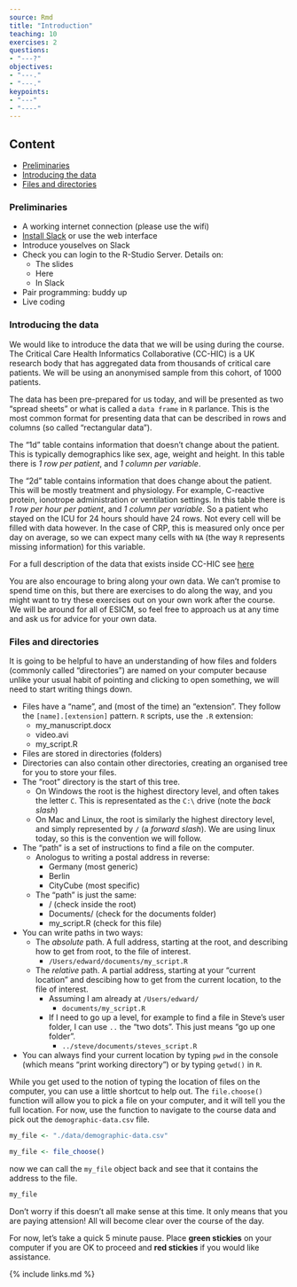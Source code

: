 ```yaml
---
source: Rmd
title: "Introduction"
teaching: 10
exercises: 2
questions:
- "---?"
objectives:
- "---."
- "---."
keypoints:
- "---"
- "----"
---
```


## Content

- [Preliminaries](#preliminaries)
- [Introducing the data](#introducing-the-data)
- [Files and directories](#files-and-directories)

<a name="preliminaries"></a>

### Preliminaries

- A working internet connection (please use the wifi)
- [Install Slack](https://slack.com/intl/en-gb/) or use the web interface
- Introduce youselves on Slack
- Check you can login to the R-Studio Server. Details on:
  - The slides
  - Here
  - In Slack
- Pair programming: buddy up
- Live coding

<a name="introducing-the-data"></a>

### Introducing the data

We would like to introduce the data that we will be using during the course. The Critical Care Health Informatics Collaborative (CC-HIC) is a UK research body that has aggregated data from thousands of critical care patients. We will be using an anonymised sample from this cohort, of 1000 patients.

The data has been pre-prepared for us today, and will be presented as two "spread sheets" or what is called a `data frame` in `R` parlance. This is the most common format for presenting data that can be described in rows and columns (so called "rectangular data").

The "1d" table contains information that doesn't change about the patient. This is typically demographics like sex, age, weight and height. In this table there is *1 row per patient*, and *1 column per variable*.

The "2d" table contains information that does change about the patient. This will be mostly treatment and physiology. For example, C-reactive protein, ionotrope administration or ventilation settings. In this table there is *1 row per hour per patient*, and *1 column per variable*. So a patient who stayed on the ICU for 24 hours should have 24 rows. Not every cell will be filled with data however. In the case of CRP, this is measured only once per day on average, so we can expect many cells with `NA` (the way `R` represents missing information) for this variable.

For a full description of the data that exists inside CC-HIC see [here](https://github.com/ropensci/cleanEHR/wiki/Data-set-1.0)

You are also encourage to bring along your own data. We can't promise to spend time on this, but there are exercises to do along the way, and you might want to try these exercises out on your own work after the course. We will be around for all of ESICM, so feel free to approach us at any time and ask us for advice for your own data.

<a name="files-and-directories"></a>

### Files and directories

It is going to be helpful to have an understanding of how files and folders (commonly called "directories") are named on your computer because unlike your usual habit of pointing and clicking to open something, we will need to start writing things down.

- Files have a "name", and (most of the time) an "extension". They follow the `[name].[extension]` pattern. `R` scripts, use the `.R` extension:
  - my_manuscript.docx
  - video.avi
  - my_script.R
- Files are stored in directories (folders)
- Directories can also contain other directories, creating an organised tree for you to store your files.
- The "root" directory is the start of this tree.
  - On Windows the root is the highest directory level, and often takes the letter `C`. This is representated as the `C:\` drive (note the *back slash*)
  - On Mac and Linux, the root is similarly the highest directory level, and simply represented by `/` (a *forward slash*). We are using linux today, so this is the convention we will follow.
- The "path" is a set of instructions to find a file on the computer.
  - Anologus to writing a postal address in reverse:
    - Germany (most generic)
    - Berlin
    - CityCube (most specific)
  - The "path" is just the same:
    - / (check inside the root)
    - Documents/ (check for the documents folder)
    - my_script.R (check for this file)
- You can write paths in two ways:
  - The *absolute* path. A full address, starting at the root, and describing how to get from root, to the file of interest.
    -  `/Users/edward/documents/my_script.R`
  - The *relative* path. A partial address, starting at your "current location" and descibing how to get from the current location, to the file of interest.
    - Assuming I am already at `/Users/edward/`
      - `documents/my_script.R`
    - If I need to go up a level, for example to find a file in Steve's user folder, I can use `..` the "two dots". This just means "go up one folder".
      - `../steve/documents/steves_script.R`
- You can always find your current location by typing `pwd` in the console (which means "print working directory") or by typing `getwd()` in `R`.

While you get used to the notion of typing the location of files on the computer, you can use a little shortcut to help out. The `file.choose()` function will allow you to pick a file on your computer, and it will tell you the full location. For now, use the function to navigate to the course data and pick out the `demographic-data.csv` file.

```r
my_file <- "./data/demographic-data.csv"
```

```r
my_file <- file_choose()
```

now we can call the `my_file` object back and see that it contains the address to the file.

```r
my_file
```

Don't worry if this doesn't all make sense at this time. It only means that you are paying attension! All will become clear over the course of the day.

For now, let's take a quick 5 minute pause. Place **green stickies** on your computer if you are OK to proceed and **red stickies** if you would like assistance.

{% include links.md %}
